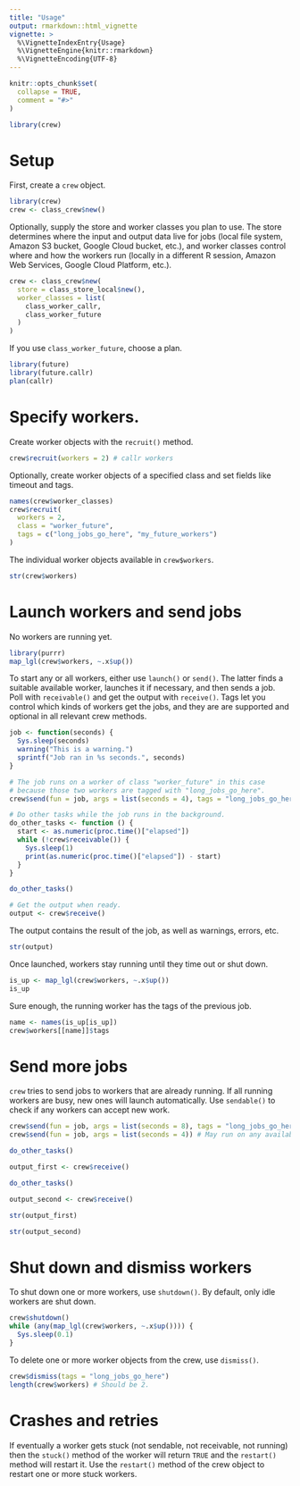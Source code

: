 ```yaml
---
title: "Usage"
output: rmarkdown::html_vignette
vignette: >
  %\VignetteIndexEntry{Usage}
  %\VignetteEngine{knitr::rmarkdown}
  %\VignetteEncoding{UTF-8}
---
```


```r
knitr::opts_chunk$set(
  collapse = TRUE,
  comment = "#>"
)
```

```r
library(crew)
```

# Setup

First, create a `crew` object.

```r
library(crew)
crew <- class_crew$new()
```

Optionally, supply the store and worker classes you plan to use. The store determines where the input and output data live for jobs (local file system, Amazon S3 bucket, Google Cloud bucket, etc.), and worker classes control where and how the workers run (locally in a different R session, Amazon Web Services, Google Cloud Platform, etc.).

```r
crew <- class_crew$new(
  store = class_store_local$new(),
  worker_classes = list(
    class_worker_callr,
    class_worker_future
  )
)
```

If you use `class_worker_future`, choose a plan.

```r
library(future)
library(future.callr)
plan(callr)
```

# Specify workers.

Create worker objects with the `recruit()` method.

```r
crew$recruit(workers = 2) # callr workers
```

Optionally, create worker objects of a specified class and set fields like timeout and tags.

```r
names(crew$worker_classes)
crew$recruit(
  workers = 2,
  class = "worker_future",
  tags = c("long_jobs_go_here", "my_future_workers")
)
```

The individual worker objects available in `crew$workers`.

```r
str(crew$workers)
```

# Launch workers and send jobs

No workers are running yet.

```r
library(purrr)
map_lgl(crew$workers, ~.x$up())
```

To start any or all workers, either use `launch()` or `send()`. The latter finds a suitable available worker, launches it if necessary, and then sends a job. Poll with `receivable()` and get the output with `receive()`. Tags let you control which kinds of workers get the jobs, and they are are supported and optional in all relevant crew methods.

```r
job <- function(seconds) {
  Sys.sleep(seconds)
  warning("This is a warning.")
  sprintf("Job ran in %s seconds.", seconds)
}

# The job runs on a worker of class "worker_future" in this case
# because those two workers are tagged with "long_jobs_go_here".
crew$send(fun = job, args = list(seconds = 4), tags = "long_jobs_go_here")

# Do other tasks while the job runs in the background.
do_other_tasks <- function () {
  start <- as.numeric(proc.time()["elapsed"])
  while (!crew$receivable()) {
    Sys.sleep(1)
    print(as.numeric(proc.time()["elapsed"]) - start)
  }
}

do_other_tasks()

# Get the output when ready.
output <- crew$receive()
```

The output contains the result of the job, as well as warnings, errors, etc.

```r
str(output)
```

Once launched, workers stay running until they time out or shut down.

```r
is_up <- map_lgl(crew$workers, ~.x$up())
is_up
```

Sure enough, the running worker has the tags of the previous job.

```r
name <- names(is_up[is_up])
crew$workers[[name]]$tags
```

# Send more jobs

`crew` tries to send jobs to workers that are already running. If all running workers are busy, new ones will launch automatically. Use `sendable()` to check if any workers can accept new work.

```r
crew$send(fun = job, args = list(seconds = 8), tags = "long_jobs_go_here")
crew$send(fun = job, args = list(seconds = 4)) # May run on any available worker.

do_other_tasks()

output_first <- crew$receive()

do_other_tasks()

output_second <- crew$receive()

str(output_first)

str(output_second)
```

# Shut down and dismiss workers

To shut down one or more workers, use `shutdown()`. By default, only idle workers are shut down.

```r
crew$shutdown()
while (any(map_lgl(crew$workers, ~.x$up()))) {
  Sys.sleep(0.1)
}
```

To delete one or more worker objects from the crew, use `dismiss()`.

```r
crew$dismiss(tags = "long_jobs_go_here")
length(crew$workers) # Should be 2.
```

# Crashes and retries

If eventually a worker gets stuck (not sendable, not receivable, not running) then the `stuck()` method of the worker will return `TRUE` and the `restart()` method will restart it. Use the `restart()` method of the crew object to restart one or more stuck workers.

